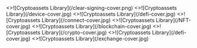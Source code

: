 
<Cards num={1}>
  <Card
    image
    arrow
    title="Clear signing initiative"
    href="/docs/clear-signing">
    <>![Cryptoassets Library](/clear-signing-cover.png)</>
  </Card>
</Cards>


<Cards num={2}>
  <Card
    image
    arrow
    title="Device App"
    href="/docs/device-app">
    <>![Cryptoassets Library](/device-cover.jpg)</>
  </Card>
  <Card
    image
    arrow
    title="EVMs plugins for Clear Signing"
    href="/docs/device-app/introduction/plugins">
    <>![Cryptoassets Library](/defi-cover.jpg)</>
  </Card>
  <Card
    image
    arrow
    title="Connectivity"
    href="/docs/connectivity">
    <>![Cryptoassets Library](/connect-cover.jpg)</>
  </Card>
  <Card
    image
    arrow
    title="NFT Display"
    href="/docs/nft-display/optimized-images">
    <>![Cryptoassets Library](/NFT-cover.jpg)</>
  </Card>
    <Card
    image
    arrow
    title="Blockchain support"
    href="/docs/blockchain">
    <>![Cryptoassets Library](/blockchain-cover.jpg)</>
  </Card>
  <Card
    image
    arrow
    title="Token support"
    href="/docs/tokens">
    <>![Cryptoassets Library](/crypto-cover.jpg)</>
  </Card>
  <Card
    image
    arrow
    title="Discover Section"
    href="/docs/discover">
    <>![Cryptoassets Library](/defi-cover.jpg)</>
  </Card>
  <Card
    image
    arrow
    title="Exchange"
    href="/docs/exchange">
    <>![Cryptoassets Library](/exchange-cover.jpg)</>
  </Card>
</Cards>